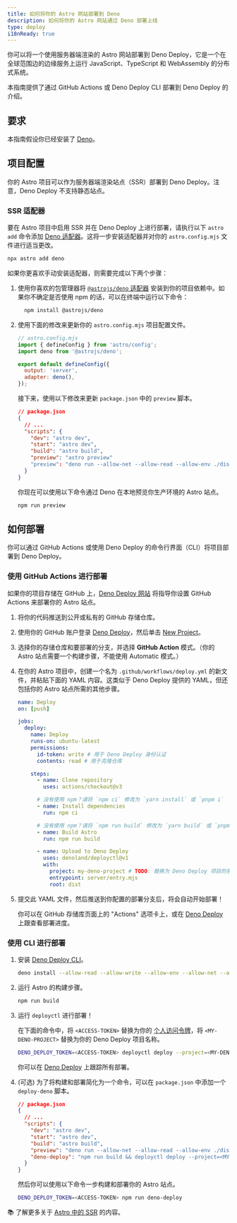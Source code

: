 ```yaml
---
title: 如何将你的 Astro 网站部署到 Deno
description: 如何将你的 Astro 网站通过 Deno 部署上线
type: deploy
i18nReady: true
---
```


你可以将一个使用服务器端渲染的 Astro 网站部署到 Deno Deploy，它是一个在全球范围边的边缘服务上运行 JavaScript、TypeScript 和 WebAssembly 的分布式系统。

本指南提供了通过 GitHub Actions 或 Deno Deploy CLI 部署到 Deno Deploy 的介绍。

## 要求

本指南假设你已经安装了 [Deno](https://deno.com/)。

## 项目配置

你的 Astro 项目可以作为服务器端渲染站点（SSR）部署到 Deno Deploy。注意，Deno Deploy 不支持静态站点。

### SSR 适配器

要在 Astro 项目中启用 SSR 并在 Deno Deploy 上进行部署，请执行以下 `astro add` 命令添加 [Deno 适配器][Deno adapter]。这将一步安装适配器并对你的 `astro.config.mjs` 文件进行适当更改。

```bash
npx astro add deno
```

如果你更喜欢手动安装适配器，则需要完成以下两个步骤：

1. 使用你喜欢的包管理器将 [`@astrojs/deno` 适配器][Deno adapter] 安装到你的项目依赖中。如果你不确定是否使用 npm 的话，可以在终端中运行以下命令：

    ```bash
      npm install @astrojs/deno
    ```

2. 使用下面的修改来更新你的 `astro.config.mjs` 项目配置文件。

    ```js ins={3,6-7}
    // astro.config.mjs
    import { defineConfig } from 'astro/config';
    import deno from '@astrojs/deno';

    export default defineConfig({
      output: 'server',
      adapter: deno(),
    });
    ```

    接下来，使用以下修改来更新 `package.json` 中的 `preview` 脚本。

    ```json del={8} ins={9}
    // package.json
    {
      // ...
      "scripts": {
        "dev": "astro dev",
        "start": "astro dev",
        "build": "astro build",
        "preview": "astro preview"
        "preview": "deno run --allow-net --allow-read --allow-env ./dist/server/entry.mjs"
      }
    }
    ```
    
    你现在可以使用以下命令通过 Deno 在本地预览你生产环境的 Astro 站点。

    ```bash
    npm run preview
    ```

## 如何部署

你可以通过 GitHub Actions 或使用 Deno Deploy 的命令行界面（CLI）将项目部署到 Deno Deploy。

### 使用 GitHub Actions 进行部署

如果你的项目存储在 GitHub 上，[Deno Deploy 网站](https://dash.deno.com/) 将指导你设置 GitHub Actions 来部署你的 Astro 站点。

1. 将你的代码推送到公开或私有的 GitHub 存储仓库。

2. 使用你的 GitHub 账户登录 [Deno Deploy](https://dash.deno.com/)，然后单击 [New Project](https://dash.deno.com)。

3. 选择你的存储仓库和要部署的分支，并选择 **GitHub Action** 模式。（你的 Astro 站点需要一个构建步骤，不能使用 Automatic 模式。）

4. 在你的 Astro 项目中，创建一个名为 `.github/workflows/deploy.yml` 的新文件，并粘贴下面的 YAML 内容。这类似于 Deno Deploy 提供的 YAML，但还包括你的 Astro 站点所需的其他步骤。

    ```yaml
    name: Deploy
    on: [push]

    jobs:
      deploy:
        name: Deploy
        runs-on: ubuntu-latest
        permissions:
          id-token: write # 用于 Deno Deploy 身份认证
          contents: read # 用于克隆仓库

        steps:
          - name: Clone repository
            uses: actions/checkout@v3

          # 没有使用 npm？请将 `npm ci` 修改为 `yarn install` 或 `pnpm i`
          - name: Install dependencies
            run: npm ci

          # 没有使用 npm？请将 `npm run build` 修改为 `yarn build` 或 `pnpm run build`
          - name: Build Astro
            run: npm run build

          - name: Upload to Deno Deploy
            uses: denoland/deployctl@v1
            with:
              project: my-deno-project # TODO: 替换为 Deno Deploy 项目的名称
              entrypoint: server/entry.mjs
              root: dist
    ```

5. 提交此 YAML 文件，然后推送到你配置的部署分支后，将会自动开始部署！

   你可以在 GitHub 存储库页面上的 "Actions" 选项卡上，或在 [Deno Deploy](https://dash.deno.com) 上跟查看部署进度。

### 使用 CLI 进行部署

1. 安装 [Deno Deploy CLI](https://docs.deno.com/deploy/manual/deployctl)。

    ```bash
    deno install --allow-read --allow-write --allow-env --allow-net --allow-run --no-check -r -f https://deno.land/x/deploy/deployctl.ts
    ```

2. 运行 Astro 的构建步骤。

    ```bash
    npm run build
    ```

3. 运行 `deployctl` 进行部署！

   在下面的命令中，将 `<ACCESS-TOKEN>` 替换为你的 [个人访问令牌](https://dash.deno.com/account#access-tokens)，将 `<MY-DENO-PROJECT>` 替换为你的 Deno Deploy 项目名称。

    ```bash
    DENO_DEPLOY_TOKEN=<ACCESS-TOKEN> deployctl deploy --project=<MY-DENO-PROJECT> --no-static --include=./dist ./dist/server/entry.mjs
    ```

    你可以在 [Deno Deploy](https://dash.deno.com) 上跟踪所有部署。

4. (可选) 为了将构建和部署简化为一个命令，可以在 `package.json` 中添加一个 `deploy-deno` 脚本。

    ```json ins={9}
    // package.json
    {
      // ...
      "scripts": {
        "dev": "astro dev",
        "start": "astro dev",
        "build": "astro build",
        "preview": "deno run --allow-net --allow-read --allow-env ./dist/server/entry.mjs",
        "deno-deploy": "npm run build && deployctl deploy --project=<MY-DENO-PROJECT> --no-static --include=./dist ./dist/server/entry.mjs"
      }
    }
    ```

    然后你可以使用以下命令一步构建和部署你的 Astro 站点。

    ```bash
    DENO_DEPLOY_TOKEN=<ACCESS-TOKEN> npm run deno-deploy
    ```

📚 了解更多关于 [Astro 中的 SSR](/zh-cn/guides/server-side-rendering/) 的内容。

[Deno adapter]: https://github.com/denoland/deno-astro-adapter
